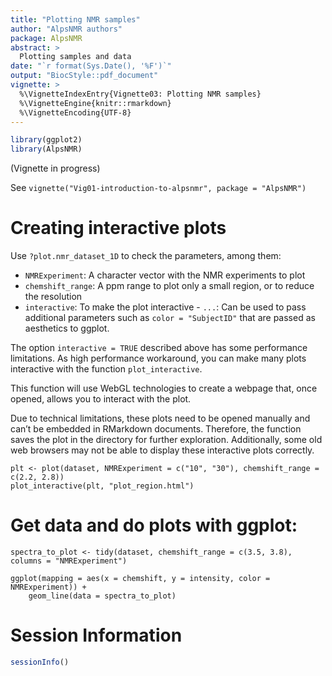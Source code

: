 ```yaml
---
title: "Plotting NMR samples"
author: "AlpsNMR authors"
package: AlpsNMR
abstract: >
  Plotting samples and data
date: "`r format(Sys.Date(), '%F')`"
output: "BiocStyle::pdf_document"
vignette: >
  %\VignetteIndexEntry{Vignette03: Plotting NMR samples}
  %\VignetteEngine{knitr::rmarkdown}
  %\VignetteEncoding{UTF-8}
---
```



```r
library(ggplot2)
library(AlpsNMR)
```


(Vignette in progress)

See `vignette("Vig01-introduction-to-alpsnmr", package = "AlpsNMR")`

# Creating interactive plots

Use `?plot.nmr_dataset_1D` to check the parameters, among them: 

- `NMRExperiment`: A character vector with the NMR experiments to plot 
- `chemshift_range`: A ppm range to plot only a small region, or to reduce the
resolution 
- `interactive`: To make the plot interactive - `...`: Can be used to
pass additional parameters such as `color = "SubjectID"` that are passed as
aesthetics to ggplot.

The option `interactive = TRUE` described above has some performance limitations.
As high performance workaround, you can make many plots interactive with the
function `plot_interactive`.

This function will use WebGL technologies to create a webpage that, once opened,
allows you to interact with the plot.

Due to technical limitations, these plots need to be opened manually and can't
be embedded in RMarkdown documents. Therefore, the function saves the plot in 
the directory for further exploration. Additionally, some old web browsers may
not be able to display these interactive plots correctly.

```
plt <- plot(dataset, NMRExperiment = c("10", "30"), chemshift_range = c(2.2, 2.8))
plot_interactive(plt, "plot_region.html")
```

# Get data and do plots with ggplot:

```
spectra_to_plot <- tidy(dataset, chemshift_range = c(3.5, 3.8), columns = "NMRExperiment")

ggplot(mapping = aes(x = chemshift, y = intensity, color = NMRExperiment)) +
    geom_line(data = spectra_to_plot)

```


# Session Information

```r
sessionInfo()
```
